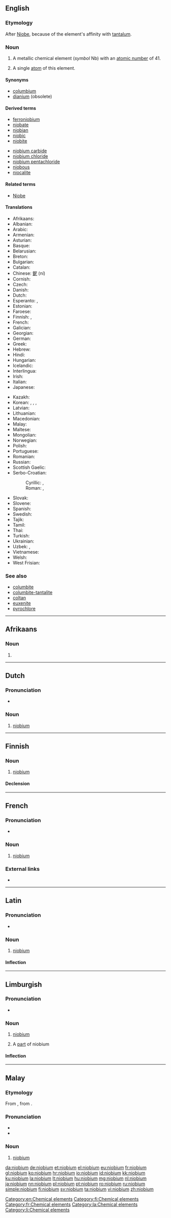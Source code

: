 ==English==
{{elements|Nb|zirconium|Zr|molybdenum|Mo}}

===Etymology===
After [[Niobe]], because of the element's affinity with [[tantalum]].

===Noun===
{{en-noun|~}}
{{wikipedia}}

# A metallic chemical element (''symbol'' Nb) with an [[atomic number]] of 41.
# {{cx|countable|lang=en}} A single [[atom]] of this element.

====Synonyms====
* [[columbium]] {{qualifier|in metallurgy; not in scientific use}}
* [[dianium]] (obsolete)

====Derived terms====
{{der-top}}
* [[ferroniobium]]
* [[niobate]]
* [[niobian]]
* [[niobic]]
* [[niobite]]
{{der-mid}}
* [[niobium carbide]]
* [[niobium chloride]]
* [[niobium pentachloride]]
* [[niobous]]
* [[niocalite]]
{{der-bottom}}

====Related terms====
* [[w:Niobe|Niobe]]

====Translations====
{{trans-top|chemical element}}
* Afrikaans: {{t|af|niobium}}
* Albanian: {{t|sq|niob}}
* Arabic: {{t|ar|نِيُوبْيُوم|m|tr=niyubyum}}
* Armenian: {{t|hy|նիոբիում}}
* Asturian: {{t|ast|niobiu|m}}
* Basque: {{t|eu|niobioa}}
* Belarusian: {{t|be|нiо́бiй|m}}
* Breton: {{t|br|niobiom}}
* Bulgarian: {{t|bg|нио́бий|m}}
* Catalan: {{t|ca|niobi}}
* Chinese: [[鈮]] (ní)
* Cornish: {{t|kw|nyobyum}}
* Czech: {{t+|cs|niob|m}}
* Danish: {{t+|da|niobium|n}}
* Dutch: {{t+|nl|niobium|n}}
* Esperanto: {{t+|eo|niobo}}, {{t|eo|niobio}}
* Estonian: {{t+|et|nioobium}}
* Faroese: {{t|fo|niobium|n}}
* Finnish: {{t+|fi|niobi}}, {{t+|fi|niobium}}
* French: {{t+|fr|niobium|m}}
* Galician: {{t+|gl|niobio}}
* Georgian: {{t|ka|ნიობიუმი}}
* German: {{t+|de|Niob|n}}
* Greek: {{t+|el|νιόβιο|n}}
* Hebrew: {{t+|he|ניוביום|tr=niyobyum}}
* Hindi: {{t|hi|काशातु|tr=kaashaatu|sc=Deva}}
* Hungarian: {{t+|hu|nióbium}}
* Icelandic: {{t|is|nióbín}}
* Interlingua: {{t|ia|niobium}}
* Irish: {{t+|ga|niaibiam}}
* Italian: {{t+|it|niobio|m}}
* Japanese: {{t+|ja|ニオブ|tr=niobu}}
{{trans-mid}}
* Kazakh: {{t|kk|ниобий|sc=Cyrl}}
* Korean: {{t+|ko|니오브|sc=Hang|tr=niobeu}}, {{t|ko|니오븀|sc=Hang|tr=niobyum}}, {{t|ko|콜럼븀|sc=Hang|tr=kolleombyum}}, {{t|ko|나이오븀|sc=Hang}}
* Latvian: {{t|lv|niobijs}}
* Lithuanian: {{t+|lt|niobis}}
* Macedonian: {{t|mk|ниобиум}}
* Malay: {{t|ms|niobium}}
* Maltese: {{t|mt|niobju}}
* Mongolian: {{t|mn|ниоби}}
* Norwegian: {{t|no|niob}}
* Polish: {{t+|pl|niob|m}}
* Portuguese: {{t+|pt|nióbio|m}}
* Romanian: {{t+|ro|niobiu|n}}
* Russian: {{t+|ru|нио́бий|m}}
* Scottish Gaelic: {{t|gd|niòibiam}}
* Serbo-Croatian:
*: Cyrillic: {{t|sh|ниобиj|m|sc=Cyrl}}, {{t|sh|ниобиjум|m|sc=Cyrl}}
*: Roman: {{t+|sh|niobij}}, {{t|sh|niobijum}}
* Slovak: {{t|sk|niób|m}}
* Slovene: {{t+|sl|niobij|m}}
* Spanish: {{t+|es|niobio|m}}
* Swedish: {{t+|sv|niob|n}}
* Tajik: {{t|tg|ниобий|sc=Latn}}
* Tamil: {{t|ta|களங்கன்}}
* Thai: {{t|th|ไนโอเบี|tr=naiōbiam}}
* Turkish: {{t+|tr|niyobyum}}
* Ukrainian: {{t|uk|нiо́бiй|m}}
* Uzbek: {{t+|uz|niobiy}}, {{t|uz|ниобий|tr=niobiy|sc=Cyrl}}
* Vietnamese: {{t|vi|niobi}}
* Welsh: {{t+|cy|niobiwm}}
* West Frisian: {{t|fy|niobium}}
{{trans-bottom}}

===See also===
* [[columbite]]
* [[columbite-tantalite]]
* [[coltan]]
* [[euxenite]]
* [[pyrochlore]]

[[Category:en:Chemical elements]]

----

==Afrikaans==
{{elements|Nb|sirkonium|Zr|molibdeen|Mo|lang=af}}

===Noun===
{{af-noun|-}}

# {{l|en|niobium}}

----

==Dutch==
{{wikipedia|lang=nl}}
{{elements|Nb|zirkonium|Zr|molybdeen|Mo|lang=nl}}

===Pronunciation===
* {{audio|Nl-niobium.ogg|Audio|lang=nl}}

===Noun===
{{nl-noun|n|-|-}}

# [[#English|niobium]]

----

==Finnish==
{{wikipedia|lang=fi}}

===Noun===
{{fi-noun}}

# [[#English|niobium]]

====Declension====
{{fi-decl-paperi|niobium|a|i=0}}

[[Category:fi:Chemical elements]]

----

==French==
{{wikipedia|lang=fr}}

===Pronunciation===
* {{IPA|/njɔ.bjɔm/|lang=fr}}

===Noun===
{{fr-noun|m|-}}

# [[#English|niobium]]

===External links===
* {{R:TLFi}}

[[Category:fr:Chemical elements]]

----

==Latin==
{{wikipedia|lang=la}}

===Pronunciation===
* {{la-pronunc|niobium}}

===Noun===
{{la-noun|niobium||niobiī|n|second}}

# [[#English|niobium]]

====Inflection====
{{la-decl-2nd-N|niobi}}

[[Category:la:Chemical elements]]

----

==Limburgish==

===Pronunciation===
* {{IPA|[ˈɲoː˨bjɔ˧m]|lang=li}}

===Noun===
{{li-noun|g=n}}

# {{context|uncountable|lang=li}} [[niobium#English|niobium]]
# A [[part]] of niobium

====Inflection====
{{li-decl-noun-um|niobi}}

[[Category:li:Chemical elements]]

----

==Malay==
{{wikipedia|lang=ms}}
{{elements|Nb|zirkonium|Zr|molibdenum|Mo|lang=ms}}

===Etymology===
From {{etyl|en|ms}} {{term|niobium|lang=en}}, from {{term|Niobe|lang=en}}.

===Pronunciation===
* {{IPA|[niobiom]|[niobiəm]|lang=ms}}
* {{rhymes|iom|jom|om|lang=ms}}

===Noun===
{{head|ms|noun}}

# [[#English|niobium]] {{gloss|chemical element}}

[[da:niobium]]
[[de:niobium]]
[[et:niobium]]
[[el:niobium]]
[[eu:niobium]]
[[fr:niobium]]
[[gl:niobium]]
[[ko:niobium]]
[[hr:niobium]]
[[io:niobium]]
[[id:niobium]]
[[kk:niobium]]
[[ku:niobium]]
[[la:niobium]]
[[lt:niobium]]
[[hu:niobium]]
[[mg:niobium]]
[[nl:niobium]]
[[ja:niobium]]
[[nn:niobium]]
[[pl:niobium]]
[[pt:niobium]]
[[ro:niobium]]
[[ru:niobium]]
[[simple:niobium]]
[[fi:niobium]]
[[sv:niobium]]
[[ta:niobium]]
[[vi:niobium]]
[[zh:niobium]]